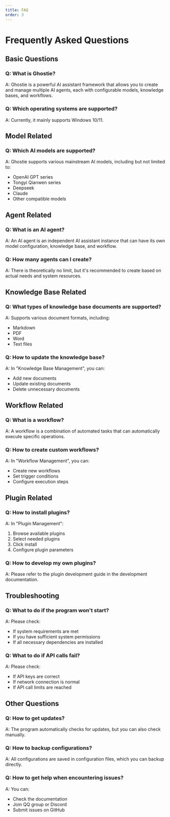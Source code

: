 ```yaml
---
title: FAQ
order: 3
---
```


# Frequently Asked Questions

## Basic Questions

### Q: What is Ghostie?

A: Ghostie is a powerful AI assistant framework that allows you to create and manage multiple AI agents, each with configurable models, knowledge bases, and workflows.

### Q: Which operating systems are supported?

A: Currently, it mainly supports Windows 10/11.

## Model Related

### Q: Which AI models are supported?

A: Ghostie supports various mainstream AI models, including but not limited to:

- OpenAI GPT series
- Tongyi Qianwen series
- Deepseek
- Claude
- Other compatible models

## Agent Related

### Q: What is an AI agent?

A: An AI agent is an independent AI assistant instance that can have its own model configuration, knowledge base, and workflow.

### Q: How many agents can I create?

A: There is theoretically no limit, but it's recommended to create based on actual needs and system resources.

## Knowledge Base Related

### Q: What types of knowledge base documents are supported?

A: Supports various document formats, including:

- Markdown
- PDF
- Word
- Text files

### Q: How to update the knowledge base?

A: In "Knowledge Base Management", you can:

- Add new documents
- Update existing documents
- Delete unnecessary documents

## Workflow Related

### Q: What is a workflow?

A: A workflow is a combination of automated tasks that can automatically execute specific operations.

### Q: How to create custom workflows?

A: In "Workflow Management", you can:

- Create new workflows
- Set trigger conditions
- Configure execution steps

## Plugin Related

### Q: How to install plugins?

A: In "Plugin Management":

1. Browse available plugins
2. Select needed plugins
3. Click install
4. Configure plugin parameters

### Q: How to develop my own plugins?

A: Please refer to the plugin development guide in the development documentation.

## Troubleshooting

### Q: What to do if the program won't start?

A: Please check:

- If system requirements are met
- If you have sufficient system permissions
- If all necessary dependencies are installed

### Q: What to do if API calls fail?

A: Please check:

- If API keys are correct
- If network connection is normal
- If API call limits are reached

## Other Questions

### Q: How to get updates?

A: The program automatically checks for updates, but you can also check manually.

### Q: How to backup configurations?

A: All configurations are saved in configuration files, which you can backup directly.

### Q: How to get help when encountering issues?

A: You can:

- Check the documentation
- Join QQ group or Discord
- Submit issues on GitHub
